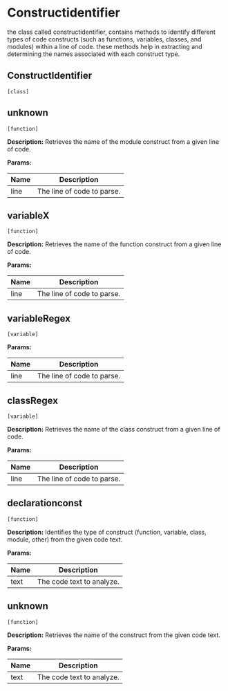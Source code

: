 # Constructidentifier

the class called constructidentifier, contains methods to identify different types of code constructs
  (such as functions, variables, classes, and modules) within a line of code.
  these methods help in extracting and determining the names associated with each construct type.



## ConstructIdentifier 
`[class]`
 


## unknown 
`[function]`
 
**Description:**
Retrieves the name of the module construct from a given line of code.
     
      

**Params:**

| Name | Description |
| --- | --- |
|  line | The line of code to parse. |



## variableX 
`[function]`
 
**Description:**
Retrieves the name of the function construct from a given line of code.
     
      

**Params:**

| Name | Description |
| --- | --- |
|  line | The line of code to parse. |



## variableRegex 
`[variable]`
 
**Params:**

| Name | Description |
| --- | --- |
|  line | The line of code to parse. |



## classRegex 
`[variable]`
 
**Description:**
Retrieves the name of the class construct from a given line of code.
     
      

**Params:**

| Name | Description |
| --- | --- |
|  line | The line of code to parse. |



## declarationconst 
`[function]`
 
**Description:**
Identifies the type of construct (function, variable, class, module, other) from the given code text.
     
      

**Params:**

| Name | Description |
| --- | --- |
|  text | The code text to analyze. |



## unknown 
`[function]`
 
**Description:**
Retrieves the name of the construct from the given code text.
     
      

**Params:**

| Name | Description |
| --- | --- |
|  text | The code text to analyze. |

